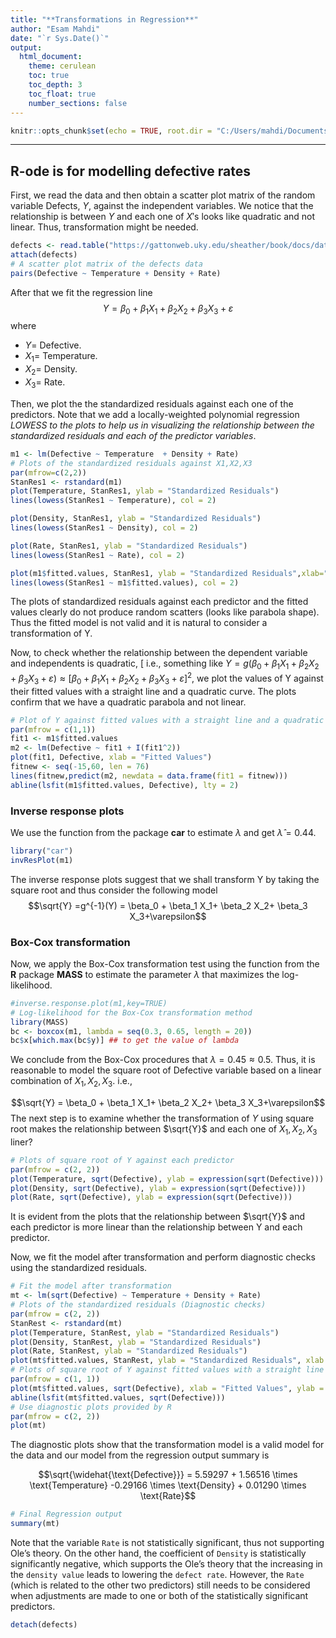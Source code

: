 ```yaml
---
title: "**Transformations in Regression**"
author: "Esam Mahdi"
date: "`r Sys.Date()`"
output:
  html_document:
    theme: cerulean
    toc: true
    toc_depth: 3
    toc_float: true
    number_sections: false
---
```


```r
knitr::opts_chunk$set(echo = TRUE, root.dir = "C:/Users/mahdi/Documents/GitHub/ECMP_5005B_Fall2023/Topic2", warning=FALSE, message=FALSE)
```

------------------------------------------------------------------------

## R-ode is for modelling defective rates

First, we read the data and then obtain a scatter plot matrix of the random variable Defects, $Y$, against the independent variables.
We notice that the relationship is between $Y$ and each one of $X'$s looks like quadratic and not linear.
Thus, transformation might be needed.

```r
defects <- read.table("https://gattonweb.uky.edu/sheather/book/docs/datasets/defects.txt", header=TRUE)
attach(defects)
# A scatter plot matrix of the defects data
pairs(Defective ~ Temperature + Density + Rate)
```

After that we fit the regression line
$$Y = \beta_0 + \beta_1 X_1+ \beta_2 X_2+ \beta_3 X_3+\varepsilon$$ where

-    $Y=$ Defective.
-    $X_1=$ Temperature.
-    $X_2=$ Density.
-    $X_3=$ Rate.

Then, we plot the the standardized residuals against each one of the predictors.
Note that we add a locally-weighted polynomial regression *LOWESS to the plots to help us in visualizing the relationship between the standardized residuals and each of the predictor variables*.

```r
m1 <- lm(Defective ~ Temperature  + Density + Rate)
# Plots of the standardized residuals against X1,X2,X3
par(mfrow=c(2,2))
StanRes1 <- rstandard(m1)
plot(Temperature, StanRes1, ylab = "Standardized Residuals")
lines(lowess(StanRes1 ~ Temperature), col = 2)

plot(Density, StanRes1, ylab = "Standardized Residuals")
lines(lowess(StanRes1 ~ Density), col = 2)

plot(Rate, StanRes1, ylab = "Standardized Residuals")
lines(lowess(StanRes1 ~ Rate), col = 2)

plot(m1$fitted.values, StanRes1, ylab = "Standardized Residuals",xlab="Fitted Values")
lines(lowess(StanRes1 ~ m1$fitted.values), col = 2)
```

The plots of standardized residuals against each predictor and the fitted values clearly do not produce random scatters (looks like parabola shape).
Thus the fitted model is not valid and it is natural to consider a transformation of Y.

Now, to check whether the relationship between the dependent variable and independents is quadratic, [ i.e., something like $Y = g(\beta_0 + \beta_1 X_1+ \beta_2 X_2+ \beta_3 X_3+\varepsilon)\approx [\beta_0 + \beta_1 X_1+ \beta_2 X_2+ \beta_3 X_3+\varepsilon]^2$, we plot the values of Y against their fitted values with a straight line and a quadratic curve.
The plots confirm that we have a quadratic parabola and not linear.

```r
# Plot of Y against fitted values with a straight line and a quadratic curve
par(mfrow = c(1,1))
fit1 <- m1$fitted.values
m2 <- lm(Defective ~ fit1 + I(fit1^2))
plot(fit1, Defective, xlab = "Fitted Values")
fitnew <- seq(-15,60, len = 76)
lines(fitnew,predict(m2, newdata = data.frame(fit1 = fitnew)))
abline(lsfit(m1$fitted.values, Defective), lty = 2)
```

### Inverse response plots

We use the function \texttt{invResPlot()} from the package **car** to estimate $\lambda$ and get $\hat{\lambda}=0.44$.

```r
library("car")
invResPlot(m1)
```

The inverse response plots suggest that we shall transform Y by taking the square root and thus consider the following model $$\sqrt{Y} =g^{-1}(Y) = \beta_0 + \beta_1 X_1+ \beta_2 X_2+ \beta_3 X_3+\varepsilon$$

### Box-Cox transformation

Now, we apply the Box-Cox transformation test using the function \texttt{boxcox()} from the **R** package **MASS** to estimate the parameter $\lambda$ that maximizes the log-likelihood.

```r
#inverse.response.plot(m1,key=TRUE)
# Log-likelihood for the Box-Cox transformation method
library(MASS)
bc <- boxcox(m1, lambda = seq(0.3, 0.65, length = 20))
bc$x[which.max(bc$y)] ## to get the value of lambda
```

We conclude from the Box-Cox procedures that $\lambda=0.45\approx 0.5$.
Thus, it is reasonable to model the square root of Defective variable based on a linear combination of $X_1, X_2, X_3$.
i.e.,

$$\sqrt{Y} = \beta_0 + \beta_1 X_1+ \beta_2 X_2+ \beta_3 X_3+\varepsilon$$ The next step is to examine whether the transformation of $Y$ using square root makes the relationship between $\sqrt{Y}$ and each one of $X_1, X_2, X_3$ liner?

```r
# Plots of square root of Y against each predictor
par(mfrow = c(2, 2))
plot(Temperature, sqrt(Defective), ylab = expression(sqrt(Defective)))
plot(Density, sqrt(Defective), ylab = expression(sqrt(Defective)))
plot(Rate, sqrt(Defective), ylab = expression(sqrt(Defective)))
```

It is evident from the plots that the relationship between $\sqrt{Y}$ and each predictor is more linear than the relationship between Y and each predictor.

Now, we fit the model after transformation and perform diagnostic checks using the standardized residuals.

```r
# Fit the model after transformation
mt <- lm(sqrt(Defective) ~ Temperature + Density + Rate)
# Plots of the standardized residuals (Diagnostic checks)
par(mfrow = c(2, 2))
StanRest <- rstandard(mt)
plot(Temperature, StanRest, ylab = "Standardized Residuals")
plot(Density, StanRest, ylab = "Standardized Residuals")
plot(Rate, StanRest, ylab = "Standardized Residuals")
plot(mt$fitted.values, StanRest, ylab = "Standardized Residuals", xlab = "Fitted Values")
# Plots of square root of Y against fitted values with a straight line added
par(mfrow = c(1, 1))
plot(mt$fitted.values, sqrt(Defective), xlab = "Fitted Values", ylab = expression(sqrt(Defective)))
abline(lsfit(mt$fitted.values, sqrt(Defective)))
# Use diagnostic plots provided by R
par(mfrow = c(2, 2))
plot(mt)
```

The diagnostic plots show that the transformation model is a valid model for the data and our model from the regression output summary is

$$\sqrt{\widehat{\text{Defective}}} = 5.59297 + 1.56516 \times \text{Temperature} -0.29166 \times \text{Density} + 0.01290 \times \text{Rate}$$

```r
# Final Regression output 
summary(mt)
```

Note that the variable `Rate` is not statistically significant, thus not supporting Ole's theory.
On the other hand, the coefficient of `Density` is statistically significantly negative, which supports the Ole's theory that the increasing in the `density value` leads to lowering the `defect rate`.
However, the `Rate` (which is related to the other two predictors) still needs to be considered when adjustments are made to one or both of the statistically significant predictors.

```r
detach(defects)
```
